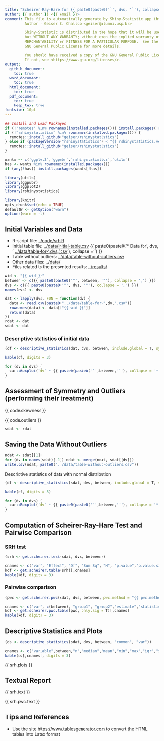 ```yaml
---
title: "Scheirer-Ray-Hare for {{ paste0(paste0('`', dvs, '`'), collapse = ',') }}"
author: {{ author }} <{{ email }}>
comment: This file is automatically generate by Shiny-Statistic app (https://statistic.geiser.tech/)
         Author - Geiser C. Challco <geiser@alumni.usp.br>
         
         Shiny-Statistic is distributed in the hope that it will be useful,
         but WITHOUT ANY WARRANTY; without even the implied warranty of
         MERCHANTABILITY or FITNESS FOR A PARTICULAR PURPOSE.  See the
         GNU General Public License for more details.
         
         You should have received a copy of the GNU General Public License.
         If not, see <https://www.gnu.org/licenses/>.
output:
  github_document:
    toc: true
  word_document:
    toc: true
  html_document:
    toc: true
  pdf_document:
    toc: true
    keep_tex: true
fontsize: 10pt
---
```


```r
## Install and Load Packages
if (!'remotes' %in% rownames(installed.packages())) install.packages('remotes')
if (!"rshinystatistics" %in% rownames(installed.packages())) {
  remotes::install_github("geiser/rshinystatistics")
} else if (packageVersion("rshinystatistics") < "{{ rshinystatistics.version }}") {
  remotes::install_github("geiser/rshinystatistics")
}

wants <- c('ggplot2','ggpubr','rshinystatistics','utils')
has <- wants %in% rownames(installed.packages())
if (any(!has)) install.packages(wants[!has])

library(utils)
library(ggpubr)
library(ggplot2)
library(rshinystatistics)
```

```r
library(knitr)
opts_chunk$set(echo = TRUE)
defaultW <- getOption("warn")
options(warn = -1)
```

## Initial Variables and Data

* R-script file: [../code/srh.R](../code/srh.R)
* Initial table file: [../data/initial-table.csv](../data/initial-table.csv)
{{ paste0(paste0('* Data for ', dvs, ' [../data/table-for-',dvs,'.csv](../data/table-for-',dvs,'.csv)'), collapse = '\n') }}
* Table without outliers:  [../data/table-without-outliers.csv](../data/table-without-outliers.csv)
* Other data files:  [../data/](../data/)
* Files related to the presented results:   [../results/](../results/)


```r
wid <- "{{ wid }}"
between <- c({{ paste0(paste0('"', between, '"'), collapse = ',') }})
dvs <- c({{ paste0(paste0('"', dvs, '"'), collapse = ',') }})
names(dvs) <- dvs

dat <- lapply(dvs, FUN = function(dv) {
  data <- read.csv(paste0("../data/table-for-",dv,".csv"))
  rownames(data) <- data[["{{ wid }}"]]
  return(data)
})
rdat <- dat
sdat <- dat
```

### Descriptive statistics of initial data

```r
(df <- descriptive_statistics(dat, dvs, between, include.global = T, symmetry.test = T))
```

```r
kable(df, digits = 3)
```


```r
for (dv in dvs) {
  car::Boxplot(`dv` ~ {{ paste0(paste0('`',between,'`'), collapse = '*') }}, data = dat[[dv]] %>% cbind(dv=dat[[dv]][[dv]]), id = list(n = Inf))  
}
```

## Assessment of Symmetry and Outliers (performing their treatment)

{{ code.skewness }}

{{ code.outliers }}

```r
sdat <- rdat
```

## Saving the Data Without Outliers

```r
ndat <- sdat[[1]]
for (dv in names(sdat)[-1]) ndat <- merge(ndat, sdat[[dv]])
write.csv(ndat, paste0("../data/table-without-outliers.csv"))
```

Descriptive statistics of data with normal distribution

```r
(df <- descriptive_statistics(sdat, dvs, between, include.global = T, symmetry.test = T))
```

```r
kable(df, digits = 3)
```

```r
for (dv in dvs) {
  car::Boxplot(`dv` ~ {{ paste0(paste0('`',between,'`'), collapse = '*') }}, data = sdat[[dv]] %>% cbind(dv=sdat[[dv]][[dv]]), id = list(n = Inf))  
}
```

## Computation of Scheirer-Ray-Hare Test and Pairwise Comparison

### SRH test

```r
(srh <- get.scheirer.test(sdat, dvs, between))
```

```r
cnames <- c("var", "Effect", "Df", "Sum Sq", "H", "p.value","p.value.signif")
kdf <- get.scheirer.table(srh)[,cnames]
kable(kdf, digits = 3)
```

### Pairwise comparison

```r
(pwc <- get.scheirer.pwc(sdat, dvs, between, pwc.method = "{{ pwc.method }}", p.adjust.method = "{{ p.adjust.method }}"))
```

```r
cnames <- c("var", c(between), "group1", "group2","estimate","statistic","p", "p.adj","p.adj.signif")
kdf <- get.scheirer.pwc.table(pwc, only.sig = T)[,cnames]
kable(kdf, digits = 3)
```


## Descriptive Statistics and Plots 

```r
(ds <- descriptive_statistics(sdat, dvs, between, "common", "var"))
```

```r
cnames <- c("variable",between,"n","median","mean","min","max","iqr","sd")
kable(ds[,cnames], digits = 3)
```

{{ srh.plots  }}


## Textual Report

{{ srh.text }}

{{ srh.pwc.text }}


## Tips and References

- Use the site [https://www.tablesgenerator.com](https://www.tablesgenerator.com) to convert the HTML tables into Latex format
